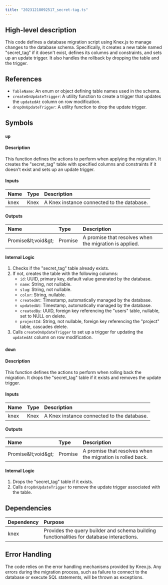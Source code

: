 ```yaml
---
title: "20231218092517_secret-tag.ts"
---
```


## High-level description
This code defines a database migration script using Knex.js to manage changes to the database schema. Specifically, it creates a new table named "secret_tag" if it doesn't exist, defines its columns and constraints, and sets up an update trigger. It also handles the rollback by dropping the table and the trigger.

## References
- `TableName`: An enum or object defining table names used in the schema.
- `createOnUpdateTrigger`: A utility function to create a trigger that updates the `updatedAt` column on row modification.
- `dropOnUpdateTrigger`: A utility function to drop the update trigger.

## Symbols

### `up`
#### Description
This function defines the actions to perform when applying the migration. It creates the "secret_tag" table with specified columns and constraints if it doesn't exist and sets up an update trigger.

#### Inputs
| Name | Type | Description |
|:-----|:-----|:------------|
| knex | Knex | A Knex instance connected to the database. |

#### Outputs
| Name | Type | Description |
|:-----|:-----|:------------|
| Promise\&lt;void\&gt; | Promise | A promise that resolves when the migration is applied. |

#### Internal Logic
1. Checks if the "secret_tag" table already exists.
2. If not, creates the table with the following columns:
    - `id`: UUID, primary key, default value generated by the database.
    - `name`: String, not nullable.
    - `slug`: String, not nullable.
    - `color`: String, nullable.
    - `createdAt`: Timestamp, automatically managed by the database.
    - `updatedAt`: Timestamp, automatically managed by the database.
    - `createdBy`: UUID, foreign key referencing the "users" table, nullable, set to NULL on delete.
    - `projectId`: String, not nullable, foreign key referencing the "project" table, cascades delete.
3. Calls `createOnUpdateTrigger` to set up a trigger for updating the `updatedAt` column on row modification.

### `down`
#### Description
This function defines the actions to perform when rolling back the migration. It drops the "secret_tag" table if it exists and removes the update trigger.

#### Inputs
| Name | Type | Description |
|:-----|:-----|:------------|
| knex | Knex | A Knex instance connected to the database. |

#### Outputs
| Name | Type | Description |
|:-----|:-----|:------------|
| Promise\&lt;void\&gt; | Promise | A promise that resolves when the migration is rolled back. |

#### Internal Logic
1. Drops the "secret_tag" table if it exists.
2. Calls `dropOnUpdateTrigger` to remove the update trigger associated with the table.

## Dependencies
| Dependency | Purpose |
|:-----------|:--------|
| knex      | Provides the query builder and schema building functionalities for database interactions. |

## Error Handling
The code relies on the error handling mechanisms provided by Knex.js. Any errors during the migration process, such as failure to connect to the database or execute SQL statements, will be thrown as exceptions.
